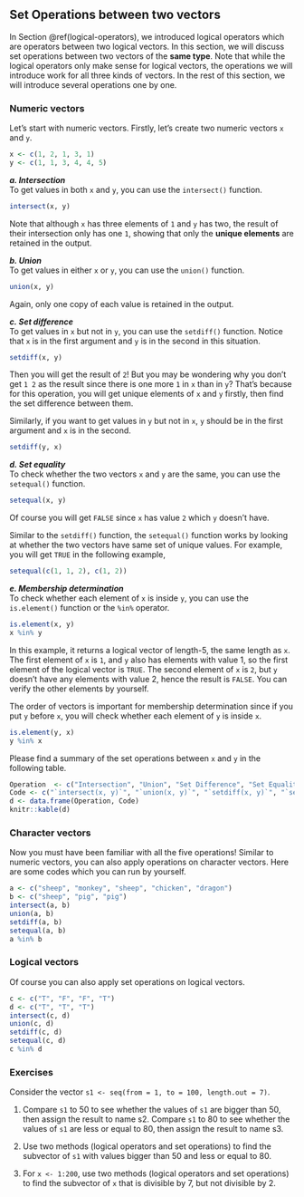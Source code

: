 ## Set Operations between two vectors

In Section \@ref(logical-operators), we introduced logical operators which are operators between two logical vectors. In this section, we will discuss set operations between two vectors of the **same type**. Note that while the logical operators only make sense for logical vectors, the operations we will introduce work for all three kinds of vectors. In the rest of this section, we will introduce several operations one by one.

### Numeric vectors {#operations}

Let's start with numeric vectors. Firstly, let's create two numeric vectors `x` and `y`.

```r
x <- c(1, 2, 1, 3, 1)
y <- c(1, 1, 3, 4, 4, 5)
```

***a. Intersection***     
To get values in both `x` and `y`, you can use the `intersect()` function.
```r
intersect(x, y)
```
Note that although `x` has three elements of `1` and `y` has two, the result of their intersection only has one `1`, showing that only the **unique elements** are retained in the output. 


***b. Union***              
To get values in either `x` or `y`, you can use the `union()` function.
```r
union(x, y)
```
Again, only one copy of each value is retained in the output.

***c. Set difference***               
To get values in `x` but not in `y`, you can use the `setdiff()` function. Notice that `x` is in the first argument and `y` is in the second in this situation.
```r
setdiff(x, y)
```

Then you will get the result of `2`! But you may be wondering why you don't get `1 2` as the result since there is one more `1` in `x` than in `y`? That's because for this operation, you will get unique elements of `x` and `y` firstly, then find the set difference between them.

Similarly, if you want to get values in `y` but not in `x`, `y` should be in the first argument and `x` is in the second.
```r
setdiff(y, x)
```

***d. Set equality***                              
To check whether the two vectors `x` and `y` are the same, you can use the `setequal()` function.
```r
setequal(x, y)
```

Of course you will get `FALSE` since `x` has value `2` which `y` doesn't have.

Similar to the `setdiff()` function, the `setequal()` function works by looking at whether the two vectors have same set of unique values. For example, you will get `TRUE` in the following example,
```r
setequal(c(1, 1, 2), c(1, 2))
```

***e. Membership determination***                              
To check whether each element of `x` is inside `y`, you can use the `is.element()` function or the `%in%` operator.
```r
is.element(x, y)
x %in% y
```

In this example, it returns a logical vector of length-5, the same length as `x`. The first element of `x` is `1`, and `y` also has elements with value 1, so the first element of the logical vector is `TRUE`. The second element of `x` is `2`, but `y` doesn't have any elements with value 2, hence the result is `FALSE`. You can verify the other elements by yourself.

The order of vectors is important for membership determination since if you put `y` before `x`, you will check whether each element of `y` is inside `x`.         
```r
is.element(y, x)
y %in% x
```

Please find a summary of the set operations between `x` and `y` in the following table.

```r
Operation  <- c("Intersection", "Union", "Set Difference", "Set Equality", "Membership Determination")
Code <- c("`intersect(x, y)`", "`union(x, y)`", "`setdiff(x, y)`", "`setequal(x, y)`", "`is.element(x, y)`")
d <- data.frame(Operation, Code)
knitr::kable(d)
```

### Character vectors
Now you must have been familiar with all the five operations! Similar to numeric vectors, you can also apply operations on character vectors. Here are some codes which you can run by yourself.

```r
a <- c("sheep", "monkey", "sheep", "chicken", "dragon")
b <- c("sheep", "pig", "pig")
intersect(a, b)
union(a, b)
setdiff(a, b)
setequal(a, b)
a %in% b
```

### Logical vectors
Of course you can also apply set operations on logical vectors.
```r
c <- c("T", "F", "F", "T")
d <- c("T", "T", "T")
intersect(c, d)
union(c, d)
setdiff(c, d)
setequal(c, d)
c %in% d
```

### Exercises

Consider the vector `s1 <- seq(from = 1, to = 100, length.out = 7)`.

1. Compare `s1` to 50 to see whether the values of `s1` are bigger than 50, then assign the result to name s2. Compare `s1` to 80 to see whether the values of `s1` are less or equal to 80, then assign the result to name s3.

2. Use two methods (logical operators and set operations) to find the subvector of `s1` with values bigger than 50 and less or equal to 80. 

3. For `x <- 1:200`, use two methods (logical operators and set operations) to find the subvector of `x` that is divisible by 7, but not divisible by 2.







